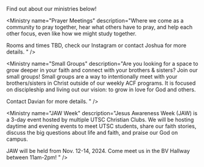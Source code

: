 Find out about our ministries below!

<MinistryGrid>
  <Ministry
    name="Weekly Fellowship Meetings"
    image="/images/ministry/utsc_acf_winter2024_groupphoto.jpg"
    description="The main fellowship meeting for ACF. We meet every Wednesday from 5:00pm-7:00pm. Rooms TBA."
  />

  <Ministry
    name="Prayer Meetings"
    description="Where we come as a community to pray together, hear what others have to pray, and help each other focus, even like how we might study together.

Rooms and times TBD, check our Instagram or contact Joshua for more details.
"
/>

  <Ministry
    name="Small Groups"
    description="Are you looking for a space to grow deeper in your faith and connect with your brothers & sisters? Join our small groups! Small groups are a way to intentionally meet with your brothers/sisters in Christ outside of our weekly ACF programs. It is focused on discipleship and living out our vision: to grow in love for God and others.

Contact Davian for more details.
"
/>

  <Ministry
    name="JAW Week"
    description="Jesus Awareness Week (JAW) is a 3-day event hosted by multiple UTSC Christian Clubs. We will be hosting daytime and evening events to meet UTSC students, share our faith stories, discuss the big questions about life and faith, and praise our God on campus.

JAW will be held from Nov. 12-14, 2024. Come meet us in the BV Hallway between 11am-2pm!
"
/>

</MinistryGrid>
